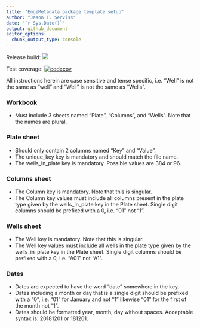 ```yaml
---
title: "EngeMetadata package template setup"
author: "Jason T. Serviss"
date: "`r Sys.Date()`"
output: github_document
editor_options: 
  chunk_output_type: console
---
```


Release build:
<a href="https://travis-ci.org/EngeLab/EngelabMetadata"><img src="https://travis-ci.org/EngeLab/EngeMetadata.svg?branch=master"></a>

Test coverage: [![codecov](https://codecov.io/gh/EngeLab/EngeMetadata/branch/master/graph/badge.svg)](https://codecov.io/gh/EngeLab/EngeMetadata)


All instructions herein are case sensitive and tense specific, i.e. "Well" is 
not the same as "well" and "Well" is not the same as "Wells".

### Workbook
* Must include 3 sheets named "Plate", "Columns", and "Wells". Note that the 
names are plural.

### Plate sheet
* Should only contain 2 columns named "Key" and "Value".
* The unique_key key is mandatory and should match the file name.
* The wells_in_plate key is mandatory. Possible values are 384 or 96.

### Columns sheet
* The Column key is mandatory. Note that this is singular.
* The Column key values must include all columns present in the plate type given
by the wells_in_plate key in the Plate sheet. Single digit columns should be 
prefixed with a 0, i.e. "01" not "1".

### Wells sheet
* The Well key is mandatory. Note that this is singular.
* The Well key values must include all wells in the plate type given by the 
wells_in_plate key in the Plate sheet. Single digit columns should be prefixed 
with a 0, i.e. "A01" not "A1".

### Dates
* Dates are expected to have the word "date" somewhere in the key.
* Dates including a month or day that is a single digit should be prefixed with
a "0", i.e. "01" for January and not "1" likewise "01" for the first of the 
month not "1".
* Dates should be formatted year, month, day without spaces. Acceptable syntax 
is: 20181201 or 181201.

